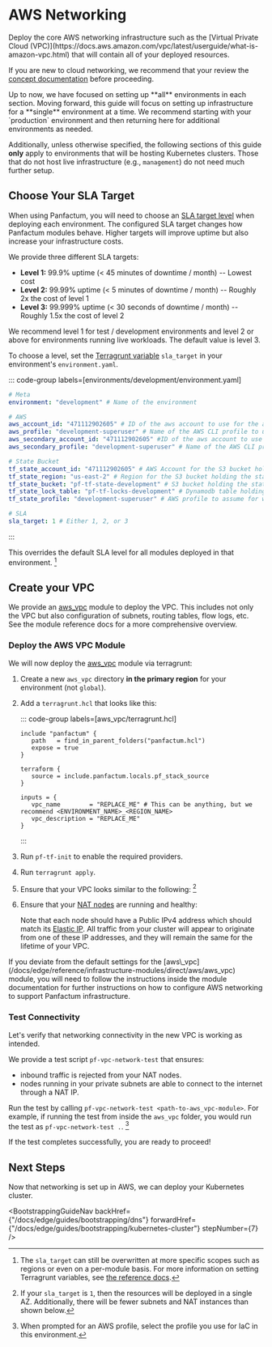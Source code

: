 

# AWS Networking

<p class="subtitle">Deploy the core AWS networking infrastructure such as the [Virtual Private Cloud (VPC)](https://docs.aws.amazon.com/vpc/latest/userguide/what-is-amazon-vpc.html)
that will contain all of your deployed resources.</p>

If you are new to cloud networking, we recommend that your review the [concept documentation](/docs/edge/concepts/networking/aws-primitives) before proceeding.

<MarkdownAlert severity="info">
  Up to now, we have focused on setting up **all** environments in each section. Moving forward,
  this guide will focus on setting up infrastructure for a **single** environment at a time. We recommend
  starting with your `production` environment and then returning here for additional environments as needed.

  Additionally, unless otherwise specified, the following sections of this guide **only** apply to environments that will be hosting Kubernetes clusters.
  Those that do not host live infrastructure (e.g., `management`) do not need much further setup.
</MarkdownAlert>

## Choose Your SLA Target

When using Panfactum, you will need to choose an [SLA target level](/docs/edge/guides/deploying-workloads/high-availability#sla-levels) when deploying each environment. The configured SLA
target changes how Panfactum modules behave. Higher targets will improve uptime but also increase your infrastructure
costs.

We provide three different SLA targets:

* **Level 1:** 99.9% uptime (\< 45 minutes of downtime / month) -- Lowest cost
* **Level 2:** 99.99% uptime (\< 5 minutes of downtime / month) -- Roughly 2x the cost of level 1
* **Level 3:** 99.999% uptime (\< 30 seconds of downtime / month) -- Roughly 1.5x the cost of level 2

We recommend level 1 for test / development environments and level 2 or above for environments running live workloads. The
default value is level 3.

To choose a level, set the [Terragrunt variable](/docs/edge/reference/configuration/terragrunt-variables#metadata)
`sla_target` in your environment's `environment.yaml`. 

  ::: code-group labels=[environments/development/environment.yaml]
  ```yaml collapse={1-15} ins={18}
  # Meta
  environment: "development" # Name of the environment

  # AWS
  aws_account_id: "471112902605" # ID of the aws account to use for the aws provider
  aws_profile: "development-superuser" # Name of the AWS CLI profile to use for the aws provider
  aws_secondary_account_id: "471112902605" #ID of the aws account to use for the aws_secondary provider
  aws_secondary_profile: "development-superuser" # Name of the AWS CLI profile to use for the aws_secondary provider

  # State Bucket
  tf_state_account_id: "471112902605" # AWS Account for the S3 bucket holding the state file
  tf_state_region: "us-east-2" # Region for the S3 bucket holding the state file
  tf_state_bucket: "pf-tf-state-development" # S3 bucket holding the state file
  tf_state_lock_table: "pf-tf-locks-development" # Dynamodb table holding state locks"
  tf_state_profile: "development-superuser" # AWS profile to assume for working with the state files

  # SLA
  sla_target: 1 # Either 1, 2, or 3
  ```
  :::

This overrides the default SLA level for all modules
deployed in that environment. [^91]

[^91]: The `sla_target` can still be overwritten at more specific scopes such as regions or even on a per-module basis. For
    more information on setting Terragrunt variables, see [the reference docs](/docs/edge/reference/configuration/terragrunt-variables#metadata).

## Create your VPC

We provide an [aws\_vpc](/docs/edge/reference/infrastructure-modules/direct/aws/aws_vpc) module to deploy the VPC.
This includes not only the VPC but also configuration of subnets, routing tables, flow logs, etc.
See the module reference docs for a more comprehensive overview.

### Deploy the AWS VPC Module

We will now deploy the [aws\_vpc](/docs/edge/reference/infrastructure-modules/direct/aws/aws_vpc) module via terragrunt:

1. Create a new `aws_vpc` directory **in the primary region** for your environment (not `global`).

2. Add a `terragrunt.hcl` that looks like this:

      ::: code-group labels=[aws_vpc/terragrunt.hcl]
      ```hcl collapse={1-9} "REPLACE_ME"
      include "panfactum" {
         path   = find_in_parent_folders("panfactum.hcl")
         expose = true
      }

      terraform {
         source = include.panfactum.locals.pf_stack_source
      }

      inputs = {
         vpc_name        = "REPLACE_ME" # This can be anything, but we recommend <ENVIRONMENT_NAME>_<REGION_NAME>
         vpc_description = "REPLACE_ME"
      }
      ```
      :::

3. Run `pf-tf-init` to enable the required providers.

4. Run `terragrunt apply`.

5. Ensure that your VPC looks similar to the following: [^80]

   <MarkdownImage src={vpcImg} alt="VPC viewed from the AWS web console" />

6. Ensure that your [NAT nodes](/docs/edge/concepts/networking/nat) are running and healthy:

   <MarkdownImage src={natImg} alt="NAT nodes viewed from the AWS web console" />

   Note that each node should have a Public IPv4 address which should match its [Elastic IP](https://docs.aws.amazon.com/AWSEC2/latest/UserGuide/elastic-ip-addresses-eip.html).
   All traffic from your cluster will appear to originate from one of these IP addresses, and they will remain the same for the lifetime of your VPC.

<MarkdownAlert severity="warning">
  If you deviate from the default settings for the [aws\_vpc](/docs/edge/reference/infrastructure-modules/direct/aws/aws_vpc) module,
  you will need to follow the instructions inside the module documentation for further instructions on how to configure
  AWS networking to support Panfactum infrastructure.
</MarkdownAlert>

[^80]: If your `sla_target` is `1`, then the resources will be deployed in a single AZ. Additionally, there will be fewer subnets and NAT instances than shown below.

### Test Connectivity

Let's verify that networking connectivity in the new VPC is working as intended.

We provide a test script `pf-vpc-network-test` that ensures:

* inbound traffic is rejected from your NAT nodes.
* nodes running in your private subnets are able to connect to the internet through a NAT IP.

Run the test by calling `pf-vpc-network-test <path-to-aws_vpc-module>`. For example, if running the test from inside
the `aws_vpc` folder, you would run the test as `pf-vpc-network-test .`. [^4]

[^4]: When prompted for an AWS profile, select the profile you use for IaC in this environment.

If the test completes successfully, you are ready to proceed!

## Next Steps

Now that networking is set up in AWS, we can deploy your Kubernetes cluster.

<BootstrappingGuideNav backHref={"/docs/edge/guides/bootstrapping/dns"} forwardHref={"/docs/edge/guides/bootstrapping/kubernetes-cluster"} stepNumber={7} />
